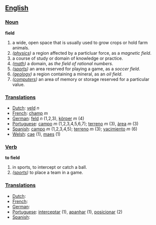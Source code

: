 == [[English]] ==

=== [[Noun]] ===

'''field'''

#a wide, open space that is usually used to grow crops or hold farm animals.
#''([[physics]])'' a region affected by a particluar force, as a ''magnetic field''.
#a course of study or domain of knowledge or practice.
#''([[math]])'' a domain, as ''the field of rational numbers''.
#''([[sports]])'' an area reserved for playing a game, as a ''soccer field''.
#''([[geology]])'' a region containing a mineral, as an ''oil field''.
#''([[computers]])'' an area of memory or storage reserved for a particular value.

=== [[Translations]] ===
*[[Dutch]]: [[veld]] ''n''
*[[French]]: [[champ]] ''m''
*[[German]]: [[feld]] ''n'' (1,2,3), [[körper]] ''m'' (4)
*[[Portuguese]]: [[campo]] ''m'' (1,2,3,4,5,6,7); [[terreno]] ''m'' (3), [[àrea]] ''m'' (3)
*[[Spanish]]: [[campo]] ''m'' (1,2,3,4,5); [[terreno]] ''m'' (3); [[yacimiento]] ''m'' (6)
*[[Welsh]]: [[cae]] (1), [[maes]] (1)

=== [[Verb]] ===

'''to field'''

#in sports, to intercept or catch a ball.
#''([[sports]])'' to place a team in a game.

=== [[Translations]] ===
*[[Dutch]]:
*[[French]]:
*[[German]]:
*[[Portuguese]]: [[interceptar]] (1), [[apanhar]] (1), [[posicionar]] (2)
*[[Spanish]]: